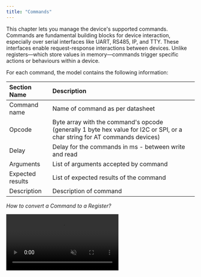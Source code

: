 ```yaml
---
title: "Commands"
---
```


This chapter lets you manage the device's supported commands. Commands are fundamental building blocks for device interaction, especially over serial interfaces like UART, RS485, IP, and TTY. These interfaces enable request-response interactions between devices. Unlike registers—which store values in memory—commands trigger specific actions or behaviours within a device.

For each command, the model contains the following information:

| Section Name     | Description                                                                                                                |
| :--------------- | :------------------------------------------------------------------------------------------------------------------------- |
| Command name     | Name of command as per datasheet                                                                                           |
| Opcode           | Byte array with the command's opcode (generally 1 byte hex value for I2C or SPI, or a char string for AT commands devices) |
| Delay            | Delay for the commands in ms - between write and read                                                                      |
| Arguments        | List of arguments accepted by command                                                                                      |
| Expected results | List of expected results of the command                                                                                    |
| Description      | Description of command                                                                                                     |

*How to convert a Command to a Register?*

<video autoPlay muted loop playsInline className="w-full aspect-video" src="https://embedd.it/img/Command2Register.mp4" />

Sometimes you may need to convert a command into a register, particularly if data extraction didn't process correctly. To do this, click the "..." menu to the right of the command and select "To registers". This allows you to create a new register based on the command.